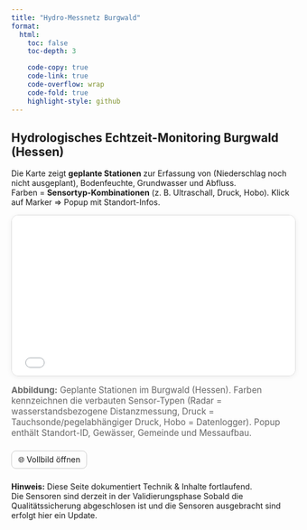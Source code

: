 ```yaml
---
title: "Hydro-Messnetz Burgwald"
format:
  html:
    toc: false
    toc-depth: 3

    code-copy: true
    code-link: true
    code-overflow: wrap
    code-fold: true
    highlight-style: github
---
```


## Hydrologisches Echtzeit-Monitoring Burgwald (Hessen)

Die Karte zeigt **geplante Stationen** zur Erfassung von (Niederschlag noch nicht ausgeplant), Bodenfeuchte, Grundwasser und Abfluss.\
Farben = **Sensortyp-Kombinationen** (z. B. Ultraschall, Druck, Hobo). Klick auf Marker ⇒ Popup mit Standort-Infos.



::: {style="position:relative; padding-top:56.25%; border:1px solid #ddd; border-radius:12px; overflow:hidden; box-shadow:0 2px 10px rgba(0,0,0,.06);"}
<iframe src="assets/karte_burgwald_sonden.html" title="Geplante Monitoring-Stationen Burgwald (interaktive Karte)" aria-label="Interaktive Karte mit geplanten Stationen im Burgwald, farblich nach Sensor-Typen" style="position:absolute; top:0; left:0; width:100%; height:100%; border:0;" loading="lazy" referrerpolicy="no-referrer" allowfullscreen>

</iframe>
:::

<figcaption style="margin-top:.6rem; color:#666; font-size:.95rem;">

<b>Abbildung:</b> Geplante Stationen im Burgwald (Hessen). Farben kennzeichnen die verbauten Sensor-Typen (Radar = wasserstandsbezogene Distanzmessung, Druck = Tauchsonde/pegelabhängiger Druck, Hobo = Datenlogger). Popup enthält Standort-ID, Gewässer, Gemeinde und Messaufbau.

</figcaption>

::: {style="display:flex; gap:.75rem; align-items:center; margin:.35rem 0 1rem;"}
<a href="assets/karte_burgwald_sonden.html" target="_blank" rel="noopener"
     style="text-decoration:none; padding:.4rem .7rem; border:1px solid #ccc; border-radius:8px;"> 🌐 Vollbild öffnen </a>
:::

::: {.callout-important appearance="minimal"}
**Hinweis:** Diese Seite dokumentiert Technik & Inhalte fortlaufend.\
Die Sensoren sind derzeit in der Validierungsphase Sobald die Qualitätssicherung abgeschlosen ist und die Sensoren ausgebracht sind erfolgt hier ein Update.
:::

